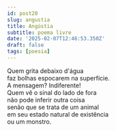 ```yaml
---
id: post20
slug: angustia
title: Angústia
subtitle: poema livre
date: '2025-02-07T12:46:53.350Z'
draft: false
tags: [poesia]
---
```


Quem grita debaixo d'água  
faz bolhas espocarem na superfície.  
A mensagem? Indiferente!  
Quem vê o sinal do lado de fora  
não pode inferir outra coisa  
senão que se trata de um animal  
em seu estado natural de existência  
ou um monstro.